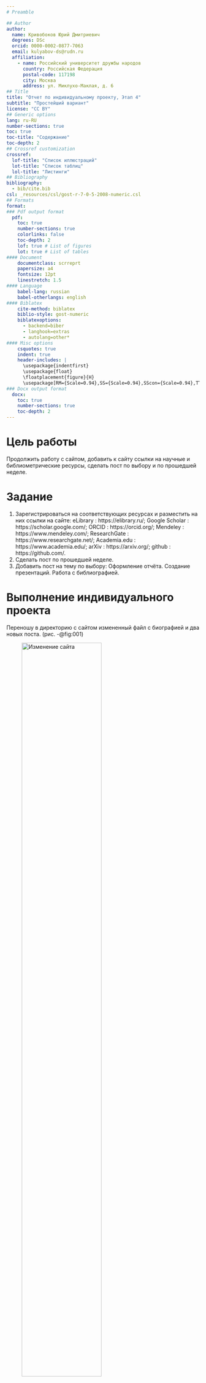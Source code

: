 ```yaml
---
# Preamble

## Author
author:
  name: Кривобоков Юрий Дмитриевич
  degrees: DSc
  orcid: 0000-0002-0877-7063
  email: kulyabov-ds@rudn.ru
  affiliation:
    - name: Российский университет дружбы народов
      country: Российская Федерация
      postal-code: 117198
      city: Москва
      address: ул. Миклухо-Маклая, д. 6
## Title
title: "Отчет по индивидуальному проекту, Этап 4"
subtitle: "Простейший вариант"
license: "CC BY"
## Generic options
lang: ru-RU
number-sections: true
toc: true
toc-title: "Содержание"
toc-depth: 2
## Crossref customization
crossref:
  lof-title: "Список иллюстраций"
  lot-title: "Список таблиц"
  lol-title: "Листинги"
## Bibliography
bibliography:
  - bib/cite.bib
csl: _resources/csl/gost-r-7-0-5-2008-numeric.csl
## Formats
format:
### Pdf output format
  pdf:
    toc: true
    number-sections: true
    colorlinks: false
    toc-depth: 2
    lof: true # List of figures
    lot: true # List of tables
#### Document
    documentclass: scrreprt
    papersize: a4
    fontsize: 12pt
    linestretch: 1.5
#### Language
    babel-lang: russian
    babel-otherlangs: english
#### Biblatex
    cite-method: biblatex
    biblio-style: gost-numeric
    biblatexoptions:
      - backend=biber
      - langhook=extras
      - autolang=other*
#### Misc options
    csquotes: true
    indent: true
    header-includes: |
      \usepackage{indentfirst}
      \usepackage{float}
      \floatplacement{figure}{H}
      \usepackage[RM={Scale=0.94},SS={Scale=0.94},SScon={Scale=0.94},TT={Scale=MatchLowercase,FakeStretch=0.9},DefaultFeatures={Ligatures=Common}]{plex-otf}
### Docx output format
  docx:
    toc: true
    number-sections: true
    toc-depth: 2
---
```


# Цель работы

Продолжить работу с сайтом, добавить к сайту ссылки на научные и библиометрические ресурсы, сделать пост по выбору и по прошедшей неделе.

# Задание

1. Зарегистрироваться на соответствующих ресурсах и разместить на них ссылки на сайте: eLibrary : https://elibrary.ru/; Google Scholar : https://scholar.google.com/; ORCID : https://orcid.org/; Mendeley : https://www.mendeley.com/; ResearchGate : https://www.researchgate.net/; Academia.edu : https://www.academia.edu/; arXiv : https://arxiv.org/; github : https://github.com/.
2. Сделать пост по прошедшей неделе.
3. Добавить пост на тему по выбору: Оформление отчёта. Создание презентаций. Работа с библиографией.

# Выполнение индивидуального проекта

Переношу в директорию с сайтом измененный файл с биографией и два новых поста. (рис. -@fig:001)

![Изменение сайта](image/1.jpg){#fig:001 width=70%}

Проверяю изменение на сайте. (рис. -@fig:002)

![Изменение](image/2.jpg){#fig:002 width=70%}


# Выводы

Мы продолжили работу с сайтом, добавили к сайту ссылки на научные и библиометрические ресурсы, сделали пост по выбору и по прошедшей неделе.

# Список литературы{.unnumbered}

::: {#refs}
:::
